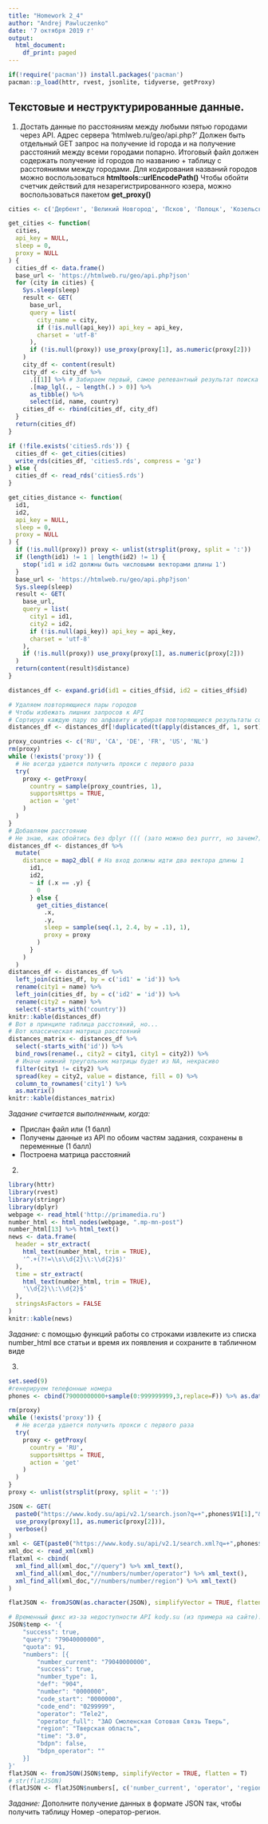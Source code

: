 ```yaml
---
title: "Homework 2_4"
author: "Andrej Pawluczenko"
date: '7 октября 2019 г'
output:
  html_document:
    df_print: paged
---
```


```r
if(!require('pacman')) install.packages('pacman')
pacman::p_load(httr, rvest, jsonlite, tidyverse, getProxy)
```

## Текстовые и неструктурированные данные. 

1. Достать данные по расстояниям между любыми пятью городами через API. Адрес сервера 'htmlweb.ru/geo/api.php?' Должен быть отдельный GET запрос на получение id города и на получение расстояний между всеми городами попарно. 
Итоговый файл должен содержать получение id городов по названию + таблицу с расстояниями между городами.
Для кодирования названий городов можно воспользоваться **htmltools::urlEncodePath()**
Чтобы обойти счетчик действий для незарегистрированного юзера, можно воспользоваться пакетом **get_proxy()**

```r
cities <- c('Дербент', 'Великий Новгород', 'Псков', 'Полоцк', 'Козельск')

get_cities <- function(
  cities,
  api_key = NULL,
  sleep = 0,
  proxy = NULL
) {
  cities_df <- data.frame()
  base_url <- 'https://htmlweb.ru/geo/api.php?json'
  for (city in cities) {
    Sys.sleep(sleep)
    result <- GET(
      base_url,
      query = list(
        city_name = city,
        if (!is.null(api_key)) api_key = api_key,
        charset = 'utf-8'
      ),
      if (!is.null(proxy)) use_proxy(proxy[1], as.numeric(proxy[2]))
    )
    city_df <- content(result)
    city_df <- city_df %>%
      .[[1]] %>% # Забираем первый, самое релевантный результат поиска
      .[map_lgl(., ~ length(.) > 0)] %>%
      as_tibble() %>%
      select(id, name, country)
    cities_df <- rbind(cities_df, city_df)
  }
  return(cities_df)
}

if (!file.exists('cities5.rds')) {
  cities_df <- get_cities(cities)
  write_rds(cities_df, 'cities5.rds', compress = 'gz')
} else {
  cities_df <- read_rds('cities5.rds')
}

get_cities_distance <- function(
  id1,
  id2,
  api_key = NULL,
  sleep = 0,
  proxy = NULL
) {
  if (!is.null(proxy)) proxy <- unlist(strsplit(proxy, split = ':'))
  if (length(id1) != 1 | length(id2) != 1) {
    stop('id1 и id2 должны быть числовыми векторами длины 1')
  }
  base_url <- 'https://htmlweb.ru/geo/api.php?json'
  Sys.sleep(sleep)
  result <- GET(
    base_url,
    query = list(
      city1 = id1,
      city2 = id2,
      if (!is.null(api_key)) api_key = api_key,
      charset = 'utf-8'
    ),
    if (!is.null(proxy)) use_proxy(proxy[1], as.numeric(proxy[2]))
  )
  return(content(result)$distance)
}

distances_df <- expand.grid(id1 = cities_df$id, id2 = cities_df$id)

# Удаляем повторяющиеся пары городов
# Чтобы избежать лишних запросов к API
# Сортируя каждую пару по алфавиту и убирая повторяющиеся результаты сортировки
distances_df <- distances_df[!duplicated(t(apply(distances_df, 1, sort))), ]

proxy_countries <- c('RU', 'CA', 'DE', 'FR', 'US', 'NL')
rm(proxy)
while (!exists('proxy')) {
  # Не всегда удается получить прокси с первого раза
  try(
    proxy <- getProxy(
      country = sample(proxy_countries, 1),
      supportsHttps = TRUE,
      action = 'get'
    )
  )
}
# Добавляем расстояние
# Не знаю, как обойтись без dplyr ((( (зато можно без purrr, но зачем?)
distances_df <- distances_df %>%
  mutate(
    distance = map2_dbl( # На вход должны идти два вектора длины 1
      id1,
      id2,
      ~ if (.x == .y) {
        0
      } else {
        get_cities_distance(
          .x,
          .y,
          sleep = sample(seq(.1, 2.4, by = .1), 1),
          proxy = proxy
        )
      }
    )
  )
distances_df <- distances_df %>%
  left_join(cities_df, by = c('id1' = 'id')) %>%
  rename(city1 = name) %>%
  left_join(cities_df, by = c('id2' = 'id')) %>%
  rename(city2 = name) %>%
  select(-starts_with('country'))
knitr::kable(distances_df)
# Вот в принципе таблица расстояний, но...
# Вот классическая матрица расстояний
distances_matrix <- distances_df %>%
  select(-starts_with('id')) %>%
  bind_rows(rename(., city2 = city1, city1 = city2)) %>%
  # Иначе нижний треугольник матрицы будет из NA, некрасиво
  filter(city1 != city2) %>%
  spread(key = city2, value = distance, fill = 0) %>%
  column_to_rownames('city1') %>%
  as.matrix()
knitr::kable(distances_matrix)
```

*Задание считается выполненным, когда: *

* Прислан файл или (1 балл)
* Получены данные из API по обоим частям задания, сохранены в переменные (1 балл)
* Построена матрица расстояний

2. 
```r
library(httr)
library(rvest)
library(stringr)
library(dplyr)
webpage <- read_html('http://primamedia.ru')
number_html <- html_nodes(webpage, ".mp-mn-post")
number_html[13] %>% html_text()
news <- data.frame(
  header = str_extract(
    html_text(number_html, trim = TRUE),
    '^.+(?!=\\s\\d{2}\\:\\d{2}$)'
  ),
  time = str_extract(
    html_text(number_html, trim = TRUE),
    '\\d{2}\\:\\d{2}$'
  ),
  stringsAsFactors = FALSE
)
knitr::kable(news)
```

*Задание:* с помощью функций работы со строками извлеките из списка number_html все статьи и время их появления и сохраните в табличном виде

3.
```r
set.seed(9)
#генерируем телефонные номера
phones <- cbind(79000000000+sample(0:999999999,3,replace=F)) %>% as.data.frame()

rm(proxy)
while (!exists('proxy')) {
  # Не всегда удается получить прокси с первого раза
  try(
    proxy <- getProxy(
      country = 'RU',
      supportsHttps = TRUE,
      action = 'get'
    )
  )
}
proxy <- unlist(strsplit(proxy, split = ':'))

JSON <- GET(
  paste0("https://www.kody.su/api/v2.1/search.json?q=+",phones$V1[1],"&key=test"),
  use_proxy(proxy[1], as.numeric(proxy[2])),
  verbose()
)
xml <- GET(paste0("https://www.kody.su/api/v2.1/search.xml?q=+",phones$V1[1],"&key=test"))
xml_doc <- read_xml(xml)
flatxml <- cbind(
  xml_find_all(xml_doc,"//query") %>% xml_text(),
  xml_find_all(xml_doc,"//numbers/number/operator") %>% xml_text(),
  xml_find_all(xml_doc,"//numbers/number/region") %>% xml_text()
)

flatJSON <- fromJSON(as.character(JSON), simplifyVector = TRUE, flatten = T)

# Временный фикс из-за недоступности API kody.su (из примера на сайте):
JSON$temp <- '{
	"success": true,
	"query": "79040000000",
	"quota": 91,
	"numbers": [{
		"number_current": "79040000000",
		"success": true,
		"number_type": 1,
		"def": "904",
		"number": "0000000",
		"code_start": "0000000",
		"code_end": "0299999",
		"operator": "Tele2",
		"operator_full": "ЗАО Смоленская Сотовая Связь Тверь",
		"region": "Тверская область",
		"time": "3.0",
		"bdpn": false,
		"bdpn_operator": ""
	}]
}'
flatJSON <- fromJSON(JSON$temp, simplifyVector = TRUE, flatten = T)
# str(flatJSON)
(flatJSON <- flatJSON$numbers[, c('number_current', 'operator', 'region')])
```
*Задание:* Дополните получение данных в формате JSON так, чтобы получить таблицу Номер -оператор-регион. 



